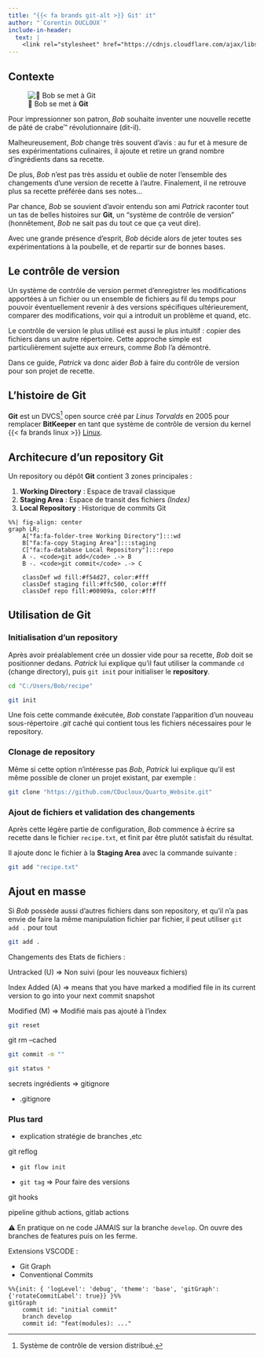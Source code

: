 ```yaml
---
title: "{{< fa brands git-alt >}} Git' it"
author: "`Corentin DUCLOUX`"
include-in-header: 
  text: |
    <link rel="stylesheet" href="https://cdnjs.cloudflare.com/ajax/libs/font-awesome/6.4.0/css/all.min.css">
---
```


## Contexte

:::: {layout="[ 50, 50 ]"}

::: {#first-column}

![🧽 Bob se met à **Git**](imgs/spongebob_confused.jpg){.lightbox}

:::

::: {#second-column}

Pour impressionner son patron, *Bob* souhaite inventer une nouvelle recette de pâté de crabe™ révolutionnaire (dit-il).

Malheureusement, *Bob* change très souvent d'avis : au fur et à mesure de ses expérimentations culinaires, il ajoute et retire un grand nombre d'ingrédients dans sa recette.

De plus, *Bob* n'est pas très assidu et oublie de noter l'ensemble des changements d'une version de recette à l'autre. Finalement, il ne retrouve plus sa recette préférée dans ses notes...

Par chance, *Bob* se souvient d'avoir entendu son ami *Patrick* raconter tout un tas de belles histoires sur **Git**, un "système de contrôle de version" (honnêtement, *Bob* ne sait pas du tout ce que ça veut dire).

Avec une grande présence d'esprit, *Bob* décide alors de jeter toutes ses expérimentations à la poubelle, et de repartir sur de bonnes bases.
:::

::::

## Le contrôle de version


::: {.callout-note}

Un système de contrôle de version permet d'enregistrer les modifications apportées à un fichier ou un ensemble de fichiers au fil du temps pour pouvoir éventuellement revenir à des versions spécifiques ultérieurement, comparer des modifications, voir qui a introduit un problème et quand, etc. 

:::

Le contrôle de version le plus utilisé est aussi le plus intuitif : copier des fichiers dans un autre répertoire. Cette approche simple est particulièrement sujette aux erreurs, comme *Bob* l'a démontré.

Dans ce guide, *Patrick* va donc aider *Bob* à faire du contrôle de version pour son projet de recette.

## L'histoire de Git

**Git** est un DVCS^[Système de contrôle de version distribué.] open source créé par *Linus Torvalds* en 2005 pour remplacer **BitKeeper** en tant que  système de contrôle de version du kernel {{< fa brands linux >}} [Linux](https://fr.wikipedia.org/wiki/Linux).

## Architecure d'un repository Git

Un repository ou dépôt **Git** contient 3 zones principales :

1. **Working Directory** : Espace de travail classique
2. **Staging Area** : Espace de transit des fichiers *(Index)*
3. **Local Repository** : Historique de commits Git  

```mermaid
%%| fig-align: center
graph LR;
    A["fa:fa-folder-tree Working Directory"]:::wd
    B["fa:fa-copy Staging Area"]:::staging
    C["fa:fa-database Local Repository"]:::repo
    A -. <code>git add</code> .-> B
    B -. <code>git commit</code> .-> C

    classDef wd fill:#f54d27, color:#fff
    classDef staging fill:#ffc500, color:#fff
    classDef repo fill:#00909a, color:#fff
```

## Utilisation de Git

### Initialisation d'un repository

Après avoir préalablement crée un dossier vide pour sa recette, *Bob* doit se positionner dedans. *Patrick* lui explique qu'il faut utiliser la commande `cd` (change directory), puis `git init` pour initialiser le **repository**. 

```bash
cd "C:/Users/Bob/recipe"
```

```bash
git init
```
Une fois cette commande éxécutée, *Bob* constate l'apparition d'un nouveau sous-répertoire *.git* caché qui contient tous les fichiers nécessaires pour le repository. 

### Clonage de repository

Même si cette option n'intéresse pas *Bob*, *Patrick* lui explique qu'il est même possible de cloner un projet existant, par exemple : 

```bash
git clone "https://github.com/CDucloux/Quarto_Website.git"
```

### Ajout de fichiers et validation des changements 

Après cette légère partie de configuration, *Bob* commence à écrire sa recette dans le fichier `recipe.txt`, et finit par être plutôt satisfait du résultat.

Il ajoute donc le fichier à la **Staging Area** avec la commande suivante :

```bash
git add "recipe.txt"
```

::: {.callout-tip}

## Ajout en masse

Si *Bob* possède aussi d'autres fichiers dans son repository, et qu'il n'a pas envie de faire la même manipulation fichier par fichier, il peut utiliser `git add .` pour tout 

```bash
git add . 
```

:::

Changements des Etats de fichiers : 

Untracked (U) $\Rightarrow$ Non suivi (pour les nouveaux fichiers)

Index Added (A) $\Rightarrow$ means that you have marked a modified file in its current version to go into your next commit snapshot

Modified (M) $\Rightarrow$ Modifié mais pas ajouté à l'index

```bash
git reset
```

git rm --cached

```bash
git commit -m ""
```

```bash
git status *
```
secrets ingrédients => gitignore


- .gitignore

### Plus tard


- explication stratégie de branches ,etc

git reflog

- `git flow init`

- `git tag` $\Rightarrow$ Pour faire des versions

git hooks

pipeline github actions, gitlab actions

⚠ En pratique on ne code JAMAIS sur la branche `develop`. On ouvre des branches de features puis on les ferme. 

Extensions VSCODE :

- Git Graph
- Conventional Commits

```mermaid
%%{init: { 'logLevel': 'debug', 'theme': 'base', 'gitGraph': {'rotateCommitLabel': true}} }%%
gitGraph
    commit id: "initial commit"
    branch develop
    commit id: "feat(modules): ..."

```